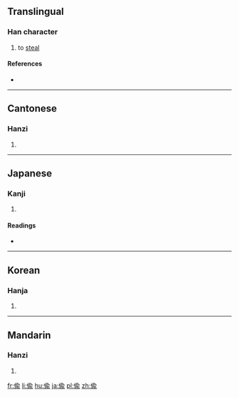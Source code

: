 {{also|偷}}
==Translingual==

===Han character===
{{Han char|rn=9|rad=人|as=09|sn=11|four=|canj=OOMV|ids=⿰亻兪}}

# to [[steal]]

====References====
* {{Han ref|kx=0112.071|dkj=00901|hdz=10193.021|uh=5078|ud=20600}}

----

==Cantonese==

===Hanzi===
{{yue-hanzi|jyut=[[tau1]]|y=tau1}}

# {{defn|lang=yue|sort=人09}}

----

==Japanese==

===Kanji===
{{ja-kanji|grade=|rs=人09}}

# {{defn|lang=ja|sort=人09}}

====Readings====
* {{ja-readings|on=[[ちゅう]] (chū), [[とう]] (tō)|kun=[[ぬすむ]] (nusumu)}}

----

==Korean==

===Hanja===
{{ko-hanja|hangeul=투|rv=tu|mr=t'u}}

# {{defn|lang=ko|sort=人09}}

----

==Mandarin==

===Hanzi===
{{cmn-hanzi|pin=[[tōu]] ([[tou1]])|wg=t'ou<sup>1</sup>}}

# {{defn|lang=cmn|sort=人09}}

[[fr:偸]]
[[li:偸]]
[[hu:偸]]
[[ja:偸]]
[[pl:偸]]
[[zh:偸]]